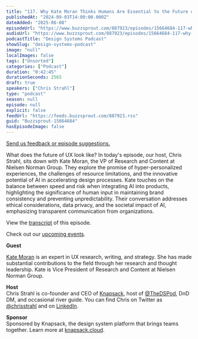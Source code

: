 ```yaml
---
title: "117. Why Kate Moran Thinks Humans Are Essential to the Future of Generative UI and AI."
publishedAt: "2024-09-03T14:00:00.000Z"
dateAdded: "2025-06-08"
episodeUrl: "https://www.buzzsprout.com/887923/episodes/15664684-117-why-kate-moran-thinks-humans-are-essential-to-the-future-of-generative-ui-and-ai.mp3"
audioUrl: "https://www.buzzsprout.com/887923/episodes/15664684-117-why-kate-moran-thinks-humans-are-essential-to-the-future-of-generative-ui-and-ai.mp3"
podcastTitle: "Design Systems Podcast"
showSlug: "design-systems-podcast"
image: "null"
localImages: false
tags: ["Unsorted"]
categories: ["Podcast"]
duration: "0:42:45"
durationSeconds: 2565
draft: true
speakers: ["Chris Strahl"]
type: "podcast"
season: null
episode: null
explicit: false
feedUrl: "https://feeds.buzzsprout.com/887923.rss"
guid: "Buzzsprout-15664684"
hasEpisodeImage: false
---
```

[Send us feedback or episode suggestions.](https://www.buzzsprout.com/twilio/text_messages/887923/open_sms)

What does the future of UX look like? In today's episode, our host, Chris Strahl, sits down with Kate Moran, the VP of Research and Content at Nielsen Norman Group. They explore the promise of hyper-personalized experiences, the challenges of resource limitations, and the innovative potential of AI in accelerating design processes. Kate touches on the balance between speed and risk when integrating AI into products, highlighting the significance of human input in maintaining brand consistency and preventing unpredictability. Their conversation addresses ethical considerations, data privacy, and the societal impact of AI, emphasizing transparent communication from organizations.

View the [transcript](https://docs.google.com/document/d/1u0v6BXGMO8kWQoj5dbUh6sYKJPa6Kqp_6hU8mmfp9yE/edit) of this episode.

Check out our [upcoming events](https://www.knapsack.cloud/events).  

**Guest**

[Kate Moran](https://www.linkedin.com/in/kate-m-moran/) is an expert in UX research, writing, and strategy. She has made substantial contributions to the field through her research and thought leadership. Kate is Vice President of Research and Content at Nielsen Norman Group.

**Host**  
Chris Strahl is co-founder and CEO of [Knapsack](https://www.knapsack.cloud/), host of [@TheDSPod](https://twitter.com/thedspod), DnD DM, and occasional river guide. You can find Chris on Twitter as [@chrisstrahl](https://twitter.com/chrisstrahl) and on [LinkedIn](https://www.linkedin.com/in/chrisstrahl/).  
  
**Sponsor**  
Sponsored by Knapsack, the design system platform that brings teams together. Learn more at [knapsack.cloud](https://www.knapsack.cloud/?utm_source=podcast).
